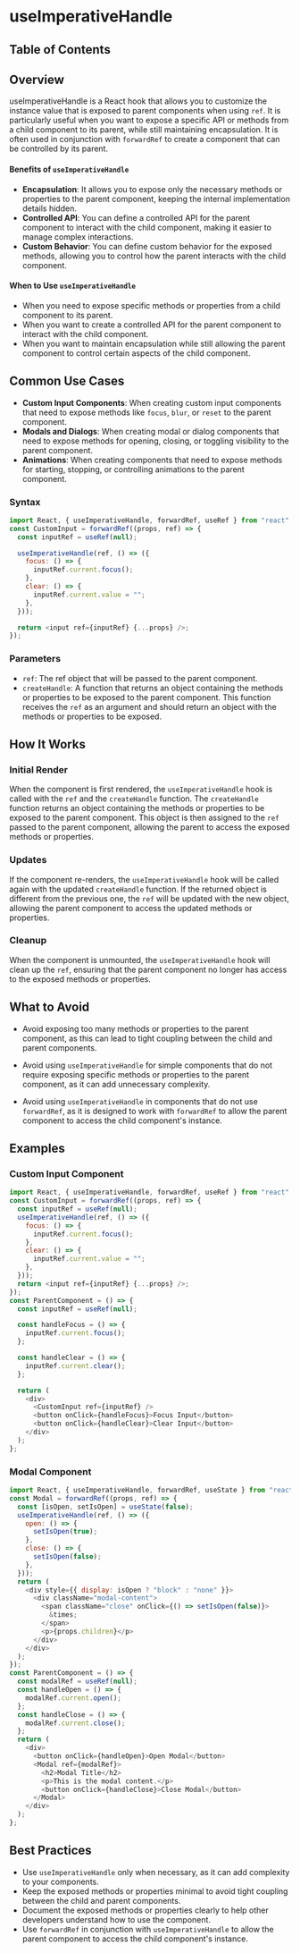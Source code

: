 
# useImperativeHandle

## Table of Contents

## Overview

useImperativeHandle is a React hook that allows you to customize the instance value that is exposed to parent components when using `ref`. It is particularly useful when you want to expose a specific API or methods from a child component to its parent, while still maintaining encapsulation.
It is often used in conjunction with `forwardRef` to create a component that can be controlled by its parent.

#### Benefits of `useImperativeHandle`

- **Encapsulation**: It allows you to expose only the necessary methods or properties to the parent component, keeping the internal implementation details hidden.
- **Controlled API**: You can define a controlled API for the parent component to interact with the child component, making it easier to manage complex interactions.
- **Custom Behavior**: You can define custom behavior for the exposed methods, allowing you to control how the parent interacts with the child component.

#### When to Use `useImperativeHandle`

- When you need to expose specific methods or properties from a child component to its parent.
- When you want to create a controlled API for the parent component to interact with the child component.
- When you want to maintain encapsulation while still allowing the parent component to control certain aspects of the child component.

## Common Use Cases

- **Custom Input Components**: When creating custom input components that need to expose methods like `focus`, `blur`, or `reset` to the parent component.
- **Modals and Dialogs**: When creating modal or dialog components that need to expose methods for opening, closing, or toggling visibility to the parent component.
- **Animations**: When creating components that need to expose methods for starting, stopping, or controlling animations to the parent component.

### Syntax

```javascript
import React, { useImperativeHandle, forwardRef, useRef } from "react";
const CustomInput = forwardRef((props, ref) => {
  const inputRef = useRef(null);

  useImperativeHandle(ref, () => ({
    focus: () => {
      inputRef.current.focus();
    },
    clear: () => {
      inputRef.current.value = "";
    },
  }));

  return <input ref={inputRef} {...props} />;
});
```

### Parameters

- `ref`: The ref object that will be passed to the parent component.
- `createHandle`: A function that returns an object containing the methods or properties to be exposed to the parent component. This function receives the `ref` as an argument and should return an object with the methods or properties to be exposed.

## How It Works

### Initial Render

When the component is first rendered, the `useImperativeHandle` hook is called with the `ref` and the `createHandle` function. The `createHandle` function returns an object containing the methods or properties to be exposed to the parent component.
This object is then assigned to the `ref` passed to the parent component, allowing the parent to access the exposed methods or properties.

### Updates

If the component re-renders, the `useImperativeHandle` hook will be called again with the updated `createHandle` function. If the returned object is different from the previous one, the `ref` will be updated with the new object, allowing the parent component to access the updated methods or properties.

### Cleanup

When the component is unmounted, the `useImperativeHandle` hook will clean up the `ref`, ensuring that the parent component no longer has access to the exposed methods or properties.

## What to Avoid

- Avoid exposing too many methods or properties to the parent component, as this can lead to tight coupling between the child and parent components.
- Avoid using `useImperativeHandle` for simple components that do not require exposing specific methods or properties to the parent component, as it can add unnecessary complexity.
- Avoid using `useImperativeHandle` in components that do not use `forwardRef`, as it is designed to work with `forwardRef` to allow the parent component to access the child component's instance.

  <BackToTop />

## Examples

### Custom Input Component

```javascript
import React, { useImperativeHandle, forwardRef, useRef } from "react";
const CustomInput = forwardRef((props, ref) => {
  const inputRef = useRef(null);
  useImperativeHandle(ref, () => ({
    focus: () => {
      inputRef.current.focus();
    },
    clear: () => {
      inputRef.current.value = "";
    },
  }));
  return <input ref={inputRef} {...props} />;
});
const ParentComponent = () => {
  const inputRef = useRef(null);

  const handleFocus = () => {
    inputRef.current.focus();
  };

  const handleClear = () => {
    inputRef.current.clear();
  };

  return (
    <div>
      <CustomInput ref={inputRef} />
      <button onClick={handleFocus}>Focus Input</button>
      <button onClick={handleClear}>Clear Input</button>
    </div>
  );
};
```

### Modal Component

```javascript
import React, { useImperativeHandle, forwardRef, useState } from "react";
const Modal = forwardRef((props, ref) => {
  const [isOpen, setIsOpen] = useState(false);
  useImperativeHandle(ref, () => ({
    open: () => {
      setIsOpen(true);
    },
    close: () => {
      setIsOpen(false);
    },
  }));
  return (
    <div style={{ display: isOpen ? "block" : "none" }}>
      <div className="modal-content">
        <span className="close" onClick={() => setIsOpen(false)}>
          &times;
        </span>
        <p>{props.children}</p>
      </div>
    </div>
  );
});
const ParentComponent = () => {
  const modalRef = useRef(null);
  const handleOpen = () => {
    modalRef.current.open();
  };
  const handleClose = () => {
    modalRef.current.close();
  };
  return (
    <div>
      <button onClick={handleOpen}>Open Modal</button>
      <Modal ref={modalRef}>
        <h2>Modal Title</h2>
        <p>This is the modal content.</p>
        <button onClick={handleClose}>Close Modal</button>
      </Modal>
    </div>
  );
};
```

## Best Practices

- Use `useImperativeHandle` only when necessary, as it can add complexity to your components.
- Keep the exposed methods or properties minimal to avoid tight coupling between the child and parent components.
- Document the exposed methods or properties clearly to help other developers understand how to use the component.
- Use `forwardRef` in conjunction with `useImperativeHandle` to allow the parent component to access the child component's instance.
  <BackToTop />

